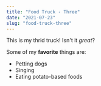 ```yaml
---
title: "Food Truck - Three"
date: "2021-07-23"
slug: "food-truck-three"
---
```


This is my thrid truck! Isn't it *great*?

Some of my **favorite** things are:

* Petting dogs
* Singing
* Eating potato-based foods
